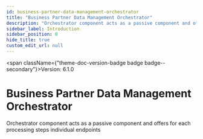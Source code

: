 ```yaml
---
id: business-partner-data-management-orchestrator
title: "Business Partner Data Management Orchestrator"
description: "Orchestrator component acts as a passive component and offers for each processing steps individual endpoints"
sidebar_label: Introduction
sidebar_position: 0
hide_title: true
custom_edit_url: null
---
```



<span className={"theme-doc-version-badge badge badge--secondary"}>Version: 6.1.0</span>

# Business Partner Data Management Orchestrator



Orchestrator component acts as a passive component and offers for each processing steps individual endpoints


      